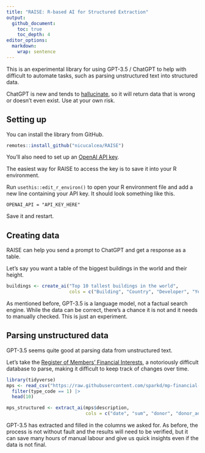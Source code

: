 ```yaml
---
title: "RAISE: R-based AI for Structured Extraction"
output:
  github_document:
    toc: true
    toc_depth: 4
editor_options: 
  markdown: 
    wrap: sentence
---
```


This is an experimental library for using GPT-3.5 / ChatGPT to help with difficult to automate tasks, such as parsing unstructured text into structured data.

ChatGPT is new and tends to [hallucinate](https://en.wikipedia.org/wiki/Hallucination_(artificial_intelligence)), so it will return data that is wrong or doesn't even exist.
Use at your own risk.

## Setting up

You can install the library from GitHub.

```r
remotes::install_github("nicucalcea/RAISE")
```

You'll also need to set up an [OpenAI API key](https://openai.com/).

The easiest way for RAISE to access the key is to save it into your R environment.

Run `usethis::edit_r_environ()` to open your R environment file and add a new line containing your API key. It should look something like this.

```{eval=FALSE}
OPENAI_API = "API_KEY_HERE"
```

Save it and restart.

## Creating data

RAISE can help you send a prompt to ChatGPT and get a response as a table.

Let's say you want a table of the biggest buildings in the world and their height.

```r
buildings <- create_ai("Top 10 tallest buildings in the world",
                       cols = c("Building", "Country", "Developer", "Year built", "Height in metres"))
```
As mentioned before, GPT-3.5 is a language model, not a factual search engine. While the data can be correct, there's a chance it is not and it needs to manually checked. This is just an experiment.

## Parsing unstructured data

GPT-3.5 seems quite good at parsing data from unstructured text.

Let's take the [Register of Members' Financial Interests](https://www.parliament.uk/mps-lords-and-offices/standards-and-financial-interests/parliamentary-commissioner-for-standards/registers-of-interests/register-of-members-financial-interests/), a notoriously difficult database to parse, making it difficult to keep track of changes over time.

```r
library(tidyverse)
mps <- read_csv("https://raw.githubusercontent.com/sparkd/mp-financial-interests/master/data/financial-interests-2010-18.csv") |>
  filter(type_code == 1) |>
  head(10)

mps_structured <- extract_ai(mps$description,
                             cols = c("date", "sum", "donor", "donor_address", "purpose", "hours", "date_registered"))
```

GPT-3.5 has extracted and filled in the columns we asked for. As before, the process is not without fault and the results will need to be verified, but it can save many hours of manual labour and give us quick insights even if the data is not final.
